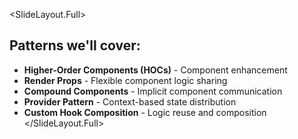 
<SlideLayout.Full>
## Patterns we'll cover:
- **Higher-Order Components (HOCs)** - Component enhancement
- **Render Props** - Flexible component logic sharing
- **Compound Components** - Implicit component communication
- **Provider Pattern** - Context-based state distribution
- **Custom Hook Composition** - Logic reuse and composition
</SlideLayout.Full>
